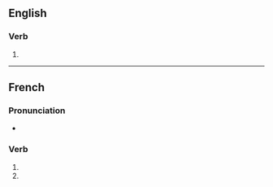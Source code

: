 {{also|merchandisés}}

==English==

===Verb===
{{head|en|verb form}}

# {{en-third-person singular of|merchandise}}

----

==French==

===Pronunciation===
* {{homophones|lang=fr|merchandise|merchandisent}}

===Verb===
{{fr-verb-form}}

# {{inflection of|merchandiser||2|s|pres|indc|lang=fr}}
# {{inflection of|merchandiser||2|s|pres|subj|lang=fr}}